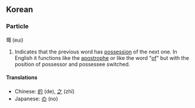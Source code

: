 == Korean ==

===Particle===<!-- somtimes also called a postposition -->
'''의''' (eui)

# Indicates that the previous word has [[possessive|possession]] of the next one. In English it functions like the [[apostrophe]] or like the word "[[of]]" but with the position of possessor and possessee switched.

====Translations====
*Chinese: [[的]] (de), [[之]] (zhī)
*Japanese: [[の]] (no)